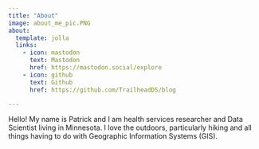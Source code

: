 ```yaml
---
title: "About"
image: about_me_pic.PNG
about: 
  template: jolla
  links:
    - icon: mastodon
      text: Mastodon
      href: https://mastodon.social/explore
    - icon: github
      text: Github
      href: https://github.com/TrailheadDS/blog

---
```

Hello! My name is Patrick and I am health services researcher and Data Scientist living in Minnesota. I love the outdoors, particularly hiking and all things having to do with Geographic Information Systems (GIS).

